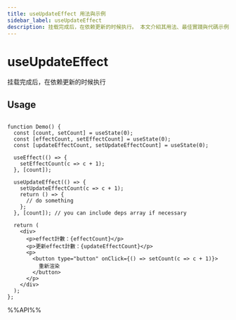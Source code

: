 ```yaml
---
title: useUpdateEffect 用法與示例
sidebar_label: useUpdateEffect
description: 挂载完成后，在依赖更新的时候执行。 本文介紹其用法、最佳實踐與代碼示例。
---
```

# useUpdateEffect

挂载完成后，在依赖更新的时候执行

## Usage

```tsx live

function Demo() {
  const [count, setCount] = useState(0);
  const [effectCount, setEffectCount] = useState(0);
  const [updateEffectCount, setUpdateEffectCount] = useState(0);

  useEffect(() => {
    setEffectCount(c => c + 1);
  }, [count]);

  useUpdateEffect(() => {
    setUpdateEffectCount(c => c + 1);
    return () => {
      // do something
    };
  }, [count]); // you can include deps array if necessary

  return (
    <div>
      <p>effect計數：{effectCount}</p>
      <p>更新effect計數：{updateEffectCount}</p>
      <p>
        <button type="button" onClick={() => setCount(c => c + 1)}>
          重新渲染
        </button>
      </p>
    </div>
  );
};

```

%%API%%